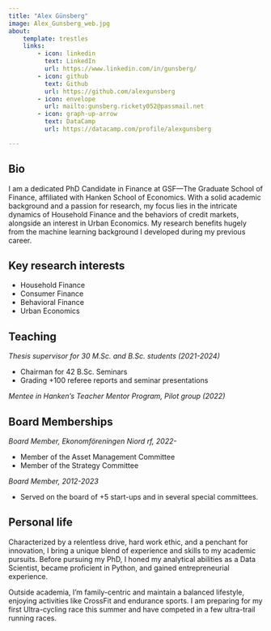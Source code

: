 ```yaml
---
title: "Alex Günsberg"
image: Alex_Gunsberg_web.jpg
about:
    template: trestles
    links:
        - icon: linkedin
          text: LinkedIn
          url: https://www.linkedin.com/in/gunsberg/
        - icon: github
          text: Github
          url: https://github.com/alexgunsberg
        - icon: envelope
          url: mailto:gunsberg.rickety052@passmail.net
        - icon: graph-up-arrow
          text: DataCamp
          url: https://datacamp.com/profile/alexgunsberg

---
```


## Bio

I am a dedicated PhD Candidate in Finance at GSF—The Graduate School of Finance, affiliated with Hanken School of Economics. With a solid academic background and a passion for research, my focus lies in the intricate dynamics of Household Finance and the behaviors of credit markets, alongside an interest in Urban Economics. My research benefits hugely from the machine learning background I developed during my previous career.

## Key research interests

- Household Finance
- Consumer Finance
- Behavioral Finance
- Urban Economics

## Teaching

*Thesis supervisor for 30 M.Sc. and B.Sc. students (2021-2024)*

-	Chairman for 42 B.Sc. Seminars
-	Grading +100 referee reports and seminar presentations

*Mentee in Hanken’s Teacher Mentor Program, Pilot group (2022)*

## Board Memberships

*Board Member, Ekonomföreningen Niord rf, 2022-*

- Member of the Asset Management Committee
- Member of the Strategy Committee

*Board Member, 2012-2023*

- Served on the board of +5 start-ups and in several special committees.



## Personal life

Characterized by a relentless drive, hard work ethic, and a penchant for innovation, I
bring a unique blend of experience and skills to my academic pursuits. Before pursuing
my PhD, I honed my analytical abilities as a Data Scientist, became proficient in Python,
and gained entrepreneurial experience.

Outside academia, I’m family-centric and maintain a balanced lifestyle, enjoying
activities like CrossFit and endurance sports. I am preparing for my first Ultra-cycling
race this summer and have competed in a few ultra-trail running races.
